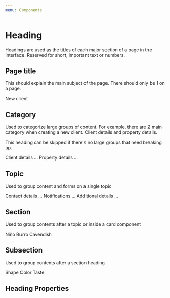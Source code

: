 ```yaml
---
menu: Components
---
```



# Heading

<ComponentStatus stage="pre" responsive="no" accessible="yes" />

Headings are used as the titles of each major section of a page in the
interface. Reserved for short, important text or numbers.

## Page title

This should explain the main subject of the page. There should only be 1 on a
page.

<Playground>
  <Heading variation="page">New client</Heading>
</Playground>

## Category

Used to categorize large groups of content. For example, there are 2 main
category when creating a new client. Client details and property details.

This heading can be skipped if there's no large groups that need breaking up.

<Playground>
  <Heading variation="category">Client details</Heading>
  ...
  <Heading variation="category">Property details</Heading>
  ...
</Playground>

## Topic

Used to group content and forms on a single topic

<Playground>
  <Heading variation="topic">Contact details</Heading>
  ...
  <Heading variation="topic">Notifications</Heading>
  ...
  <Heading variation="topic">Additional details</Heading>
  ...
</Playground>

## Section

Used to group contents after a topic or inside a card component

<Playground>
  <Heading variation="section">Niño</Heading>
  <Heading variation="section">Burro</Heading>
  <Heading variation="section">Cavendish</Heading>
</Playground>

## Subsection

Used to group contents after a section heading

<Playground>
  <Heading variation="subsection">Shape</Heading>
  <Heading variation="subsection">Color</Heading>
  <Heading variation="subsection">Taste</Heading>
</Playground>

## Heading Properties

<Props of={Heading} />
